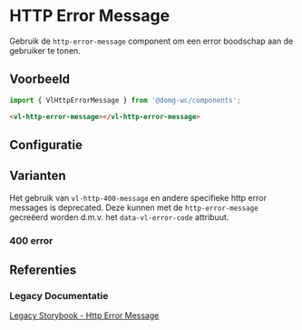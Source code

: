 
# HTTP Error Message

Gebruik de `http-error-message` component om een error boodschap aan de gebruiker te tonen.


## Voorbeeld

```js
import { VlHttpErrorMessage } from '@domg-wc/components';
```

```html
<vl-http-error-message></vl-http-error-message>
```

<Canvas of={VlHttpErrorMessageStories.httpErrorMessageDefault} />


## Configuratie

<ArgTypes of={VlHttpErrorMessageStories.httpErrorMessageDefault} />


## Varianten

Het gebruik van `vl-http-400-message` en andere specifieke http error messages is deprecated.
Deze kunnen met de `http-error-message` gecreëerd worden d.m.v. het `data-vl-error-code` attribuut.

### 400 error

<Canvas of={VlHttpErrorMessageStories.httpErrorMessage400} />


## Referenties

### Legacy Documentatie

[Legacy Storybook - Http Error Message](https://webcomponenten.omgeving.vlaanderen.be/storybook/?path=/docs/custom-elements-vl-http-error-message--default)
